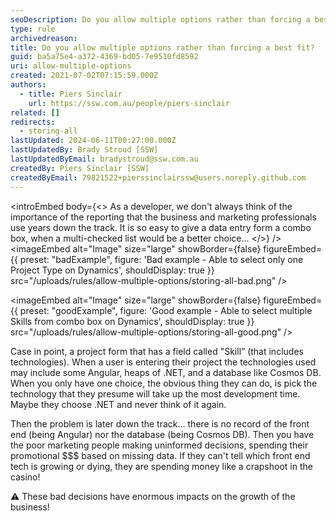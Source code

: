 ```yaml
---
seoDescription: Do you allow multiple options rather than forcing a best fit?
type: rule
archivedreason:
title: Do you allow multiple options rather than forcing a best fit?
guid: ba5a75e4-a372-4369-bd05-7e9510fd8592
uri: allow-multiple-options
created: 2021-07-02T07:15:59.000Z
authors:
  - title: Piers Sinclair
    url: https://ssw.com.au/people/piers-sinclair
related: []
redirects:
  - storing-all
lastUpdated: 2024-06-11T00:27:00.000Z
lastUpdatedBy: Brady Stroud [SSW]
lastUpdatedByEmail: bradystroud@ssw.com.au
createdBy: Piers Sinclair [SSW]
createdByEmail: 79821522+pierssinclairssw@users.noreply.github.com
---
```


<introEmbed
  body={<>
As a developer, we don't always think of the importance of the reporting that the business and marketing professionals use years down the track. It is so easy to give a data entry form a combo box, when a multi-checked list would be a better choice...
  </>}
/>
<imageEmbed
  alt="Image"
  size="large"
  showBorder={false}
  figureEmbed={{
    preset: "badExample",
    figure: 'Bad example - Able to select only one Project Type on Dynamics',
    shouldDisplay: true
  }}
  src="/uploads/rules/allow-multiple-options/storing-all-bad.png"
/>

<imageEmbed
  alt="Image"
  size="large"
  showBorder={false}
  figureEmbed={{
    preset: "goodExample",
    figure: 'Good example - Able to select multiple Skills from combo box on Dynamics',
    shouldDisplay: true
  }}
  src="/uploads/rules/allow-multiple-options/storing-all-good.png"
/>

Case in point, a project form that has a field called "Skill” (that includes technologies). When a user is entering their project the technologies used may include some Angular, heaps of .NET, and a database like Cosmos DB. When you only have one choice, the obvious thing they can do, is pick the technology that they presume will take up the most development time. Maybe they choose .NET and never think of it again.

Then the problem is later down the track... there is no record of the front end (being Angular) nor the database (being Cosmos DB). Then you have the poor marketing people making uninformed decisions, spending their promotional $$$ based on missing data. If they can't tell which front end tech is growing or dying, they are spending money like a crapshoot in the casino!

⚠️ These bad decisions have enormous impacts on the growth of the business!

<youtubeEmbed url="https://www.youtube.com/watch?v=5eXx67EY_y4" description="" />

<youtubeEmbed url="https://www.youtube.com/watch?v=wLR0e48gou0" description="" />
